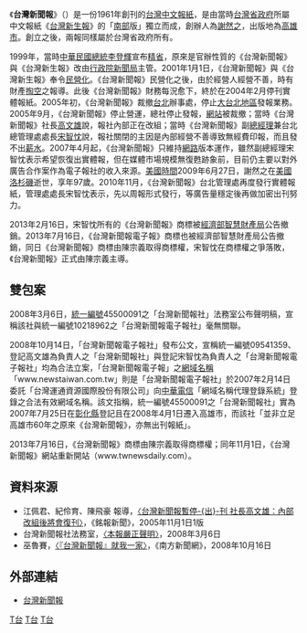 {{Infobox Newspaper
| name = 台灣新聞報<br/><small>{{lang|en|NewsTaiwan}}</small>
| type = [[日報|日報]]
| format = 
| owners =  
| founder = [[謝然之|謝然之]]
| chiefeditor =
| foundation = 1961年
| ceased publication = 2004年2月
| language = [[正體中文|正體中文]]
| price = [[新台幣|新台幣]]
| headquarters = {{TWN}}[[臺北市|臺北市]]
| circulation = 
| website = {{url|www.twnewsdaily.com}}
}}
{{Infobox Company 
|company_name=台灣新聞報
|company_name_en=Taiwan News
|company_logo=
|company_type=[[股份有限公司|非上市公司]]
|company_slogan=
|market_information=
|abbreviated_name=
|foundation=
|location={{TWN}}[[台北市|台北市]]
|zip_code=
|area_served=
|telephone_no=
|key_people=創辦人：[[謝然之|謝然之]]<br>發行人：[[陳宗義|陳宗義]]
|industry=
|products=《台灣新聞報》
|services=
|capital=
|revenue=
|operating_income=
|profit=
|total_asset = 
|net_asset = 
|market_value=
|num_employees=
|P/E ratio=
|earnings per share=
|Net asset value=
|accounting_period=
|parent=
|major_shareholder=
|divisions=
|subsid=
|homepage=http://www.twnewsdaily.com
|footnotes=
|width=}}

{{for|台灣日治時期的報紙|台灣新聞}}

《'''台灣新聞報'''》（{{lang-en|NewsTaiwan}}）是一份1961年創刊的[[台灣|台灣]][[中文|中文]][[報紙|報紙]]，是由當時[[台灣省政府|台灣省政府]]所屬中文報紙《[[台灣新生報|台灣新生報]]》的「[[台灣南部|南部]]版」獨立而成，創辦人為[[謝然之|謝然之]]，出版地為[[高雄市|高雄市]]。創立之後，兩報同樣屬於台灣省政府所有。

1999年，當時[[中華民國總統|中華民國總統]][[李登輝|李登輝]]宣布[[精省|精省]]，原來是官辦性質的《台灣新聞報》與《台灣新生報》改由[[行政院新聞局|行政院新聞局]]主管。2001年1月1日，《台灣新聞報》與《台灣新生報》奉令[[民營化|民營化]]。《台灣新聞報》民營化之後，由於經營人經營不善，時有財產[[掏空|掏空]]之報導。此後《台灣新聞報》財務每況愈下，終於在2004年2月停刊實體報紙。2005年初，《台灣新聞報》裁撤[[台北|台北]]辦事處，停止[[大台北地區|大台北地區]]發報業務。2005年9月，《台灣新聞報》停止營運，總社停止發報，[[網站|網站]]被裁撤；當時《台灣新聞報》社長[[高文雄|高文雄]]說，報社內部正在改組；當時《台灣新聞報》副[[總經理|總經理]]兼台北總管理處處長[[宋智忱|宋智忱]]說，報社關閉的主因是內部經營不善導致無經費印報，而且發不出[[薪水|薪水]]。2007年4月起，《台灣新聞報》只維持[[網路|網路]]版本運作，雖然副總經理宋智忱表示希望恢復出實體報，但在媒體市場規模無復甦跡象前，目前仍主要以對外廣告合作案作為電子報社的收入來源。[[美國時區|美國時間]]2009年6月27日，謝然之在[[美國|美國]][[洛杉磯|洛杉磯]]逝世，享年97歲。2010年11月，《台灣新聞報》台北管理處再度發行實體報紙，管理處處長宋智忱表示，先以周報形式發行，等廣告量穩定後再做加密出刊努力。

2013年2月16日，宋智忱所有的《台灣新聞報》商標被[[經濟部智慧財產局|經濟部智慧財產局]]公告撤銷。2013年7月16日，《台灣新聞報電子報》商標也被經濟部智慧財產局公告撤銷，同日《台灣新聞報》商標由陳宗義取得商標權，宋智忱在商標權之爭落敗，《台灣新聞報》正式由陳宗義主導。

==雙包案==
2008年3月6日，[[統一編號|統一編號]]45500091之「台灣新聞報社」法務室公布聲明稿，宣稱該社與統一編號10218962之「台灣新聞報電子報社」毫無關聯。

2008年10月14日，「台灣新聞報電子報社」發布公文，宣稱統一編號09541359、登記高文雄為負責人之「台灣新聞報社」與登記宋智忱為負責人之「台灣新聞報電子報社」均為合法立案，「台灣新聞報電子報」之[[網域名稱|網域名稱]]「www.newstaiwan.com.tw」則是「台灣新聞報電子報社」於2007年2月14日委託「台灣運通資源國際股份有限公司」向[[中華電信|中華電信]]「網域名稱代理登錄系統」登錄之合法有效網域名稱。該文指稱，統一編號45500091之「台灣新聞報社」實為2007年7月25日在[[彰化縣|彰化縣]]登記且在2008年4月1日遷入高雄市，而該社「並非立足高雄市60年之原來《台灣新聞報》，亦無出刊報紙」。

2013年7月16日，《台灣新聞報》商標由陳宗義取得商標權；同年11月1日，《台灣新聞報》網站重新開站（www.twnewsdaily.com）。

==資料來源==
*江佩君、紀伶育、陳飛豪 報導，[https://web.archive.org/web/20131004235339/http://mol.mcu.edu.tw/data/1130827221.pdf 〈台灣新聞報暫停-{出}-刊 社長高文雄：內部改組後將會復刊〉]，《銘報新聞》，2005年11月1日1版
*台灣新聞報社法務室，[https://web.archive.org/web/20100206123303/http://www.taiwan-news.com.tw/bulletin-1.php 〈本報嚴正聲明〉]，2008年3月6日
*巫魯賽，[http://akau.net/sonews/Article_Show.asp?ArticleID=4684 〈『台灣新聞報』就我一家〉]{{Dead link|date=2020年6月 |bot=InternetArchiveBot |fix-attempted=yes }}，《南方新聞網》，2008年10月16日

==外部連結==
*[http://www.twnewsdaily.com 台灣新聞報] {{Wayback|url=http://www.twnewsdaily.com/ |date=20210116210319 }}

{{Taiwan Newspaper}}
{{Kaohsiung theme}}

[[Category:臺灣中文報紙|T台]]
[[Category:總部位於高雄市的工商業機構|T台]]
[[Category:1961年建立的出版物|T台]]